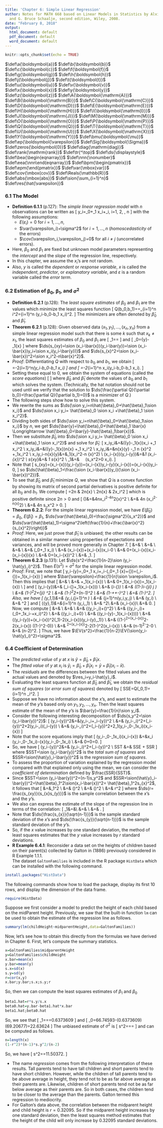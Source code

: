 ```yaml
---
title: 'Chapter 6: Simple Linear Regression'
author: Notes for MATH 668 based on Linear Models in Statistics by Alvin C. Rencher
  and G. Bruce Schaalje, second edition, Wiley, 2008.
date: "February 8, 2018"
output:
  html_document: default
  pdf_document: default
  word_document: default
---
```

```r
knitr::opts_chunk$set(echo = TRUE)
```

$\def\a{\boldsymbol{a}}$
$\def\b{\boldsymbol{b}}$
$\def\c{\boldsymbol{c}}$
$\def\f{\boldsymbol{f}}$
$\def\g{\boldsymbol{g}}$
$\def\h{\boldsymbol{h}}$
$\def\j{\boldsymbol{j}}$
$\def\t{\boldsymbol{t}}$
$\def\u{\boldsymbol{u}}$
$\def\v{\boldsymbol{v}}$
$\def\x{\boldsymbol{x}}$
$\def\y{\boldsymbol{y}}$
$\def\z{\boldsymbol{z}}$
$\def\A{\boldsymbol{\mathrm{A}}}$
$\def\B{\boldsymbol{\mathrm{B}}}$
$\def\C{\boldsymbol{\mathrm{C}}}$
$\def\D{\boldsymbol{\mathrm{D}}}$
$\def\E{\boldsymbol{\mathrm{E}}}$
$\def\H{\boldsymbol{\mathrm{H}}}$
$\def\I{\boldsymbol{\mathrm{I}}}$
$\def\J{\boldsymbol{\mathrm{J}}}$
$\def\M{\boldsymbol{\mathrm{M}}}$
$\def\O{\boldsymbol{\mathrm{O}}}$
$\def\P{\boldsymbol{\mathrm{P}}}$
$\def\Q{\boldsymbol{\mathrm{Q}}}$
$\def\T{\boldsymbol{\mathrm{T}}}$
$\def\U{\boldsymbol{\mathrm{U}}}$
$\def\X{\boldsymbol{\mathrm{X}}}$
$\def\Y{\boldsymbol{\mathrm{Y}}}$
$\def\bmu{\boldsymbol{\mu}}$
$\def\ep{\boldsymbol{\varepsilon}}$
$\def\Sig{\boldsymbol{\Sigma}}$
$\def\zeros{\boldsymbol{0}}$
$\def\diag{\mathrm{diag}}$
$\def\rank{\mathrm{rank}}$
$\def\tr{^\top}$
$\def\ds{\displaystyle}$
$\def\bea{\begin{eqnarray}}$
$\def\nnn{\nonumber}$
$\def\eea{\nnn\end{eqnarray}}$
$\def\bpm{\begin{pmatrix}}$
$\def\epm{\end{pmatrix}}$
$\def\var{\mbox{var}}$
$\def\cov{\mbox{cov}}$
$\def\Reals{\mathbb{R}}$
$\def\abs{\mbox{abs}}$
$\def\sion{\sum_{i=1}^n}$
$\def\res{\hat{\varepsilon}}$
$\newcommand{\EV}[1]{E\left(#1\right)}$
$\newcommand{\trace}[1]{\mathrm{tr}\left(#1\right)}$

### 6.1 The Model
- **Definition 6.1.1** (p.127): The *simple linear regression model* with $n$ observations can be written as
\[
y_i=\beta_0+\beta_1 x_i+\varepsilon_i, i=1, 2, \ldots, n 
\]
with the following assumptions:
    + $E(\varepsilon_i)=0$ for $i=1,\ldots,n$,
    + $\var(\varepsilon_i)=\sigma^2$ for $i=1,\ldots,n$ (*homoscedasticity* of the errors)
    + $\cov(\varepsilon_i,\varepsilon_j)=0$ for all $i\neq j$ (uncorrelated errors).
- Here, $\beta_0$ and $\beta_1$ are fixed but unknown model parameters representing the *intercept* and the *slope* of the regression line, respectively.
- In this chapter, we assume the $x_i$'s are not random.
- Also, $y$ is called the *dependent* or *response variable*, $x$ is called the *independent*, *predictor*, or *explanatory variable*, and $\varepsilon$ is a random variable called the *error term*.

### 6.2 Estimation of $\boldsymbol{\beta}_0$, $\boldsymbol{\beta}_1$, and $\sigma^2$
- **Definition 6.2.1** (p.128): The *least square estimates* of $\beta_0$ and $\beta_1$ are the values which minimize the least squares function
\[
Q(b_0,b_1)=\ep\tr\ep=\sum_{i=1}^n \varepsilon_i^2=\sum_{i=1}^n \left(y_i-b_0-b_1 x_i\right)^2.
\]
The minimizers are often denoted by $\hat{\beta}_0$ and $\hat{\beta}_1$.
- **Theorem 6.2.1** (p.128): Given observed data $(x_1,y_1), \ldots, (x_n,y_n)$ from a simple linear regression model such that there is some $k$ such that $x_k\neq x_1$, the least squares estimates of $\beta_0$ and $\beta_1$ are
\[
\hat{\beta}_1=\frac{s_{xy}}{s_{x}^2}=\frac{\sion (x_i-\bar{x})y_i}{\sion (x_i-\bar{x})^2}
\]
and 
\[
\hat{\beta}_0=\bar{y}-\hat{\beta}_1\bar{x}
\]
where $\ds{s_{xy}=\sion (x_i-\bar{x})(y_i-\bar{y})=\sion (x_i-\bar{x})y_i=\sion x_i(y_i-\bar{y})}$ and $\ds{s_{x}^2=\sion (x_i-\bar{x})^2=\sion x_i^2-n\bar{x}^2}$.
- *Proof*: Differentiating $Q$ with respect to $b_0$ and $b_1$, we obtain
\[
\frac{\partial Q}{\partial b_0}=-2\sum_{i=1}^n\left(y_i-b_0-b_1 x_i\right)
\]
and 
\[
\frac{\partial Q}{\partial b_1}=-2\sum_{i=1}^n x_i\left(y_i-b_0-b_1 x_i\right).
\]
- Setting these equal to 0, we obtain the system of equations (called the *score equations*)
\[
\begin{array}{c}
\ds{\sum_{i=1}^n\left(y_i-\hat{\beta}_0-\hat{\beta}_1 x_i\right)=0} \\
\ds{\sum_{i=1}^nx_i\left(y_i-\hat{\beta}_0-\hat{\beta}_1 x_i\right)=0}
\end{array}
\]
where $\hat{\beta}_0$ and $\hat{\beta}_1$ denote the values of $b_0$ and $b_1$ which solves the system. (Technically, the hat notation should not be used until we verify that the solution to $\ds{\frac{\partial Q}{\partial b_0}=\frac{\partial Q}{\partial b_1}=0}$ is a minimizer of $Q$.)
- The following steps show how to solve this system.
- We rewrite the sums as $\ds{\sion y_i=n\hat{\beta}_0+\hat{\beta}_1\sion x_i}$ and $\ds{\sion x_i y_i= \hat{\beta}_0 \sion x_i +\hat{\beta}_1 \sion x_i^2}$.
- Dividing both sides of $\ds{\sion y_i=n\hat{\beta}_0+\hat{\beta}_1\sion x_i}$ by $n$, we get $\ds{\bar{y}=\hat{\beta}_0+\hat{\beta}_1 \bar{x} \Longrightarrow \hat{\beta}_0=\bar{y}-\hat{\beta}_1\bar{x}}$.
- Then we substitute $\hat{\beta}_0$ into $\ds{\sion x_i y_i= \hat{\beta}_0 \sion x_i +\hat{\beta}_1 \sion x_i^2}$ and solve for $\hat{\beta}_1$:
\[
\bea
\nnn \sion x_iy_i&=&(\bar{y}-\hat{\beta}_1\bar{x})\sion x_i +\hat{\beta}_1 \sion x_i^2 \\
\nnn \sion x_iy_i&=&(\bar{y}-\hat{\beta}_1\bar{x})n\bar{x} +\hat{\beta}_1 \sion x_i^2 \\
\nnn \sion x_iy_i&=&n\bar{x}\bar{y} -\hat{\beta}_1 n \bar{x}^2 +\hat{\beta}_1\sion x_i^2 \\
\nnn \sion x_iy_i-n\bar{x}\bar{y}&=&\hat{\beta}_1\left(\sion x_i^2-n \bar{x}^2\right) \\
\nnn \sion (x_i-\bar{x})(y_i-\bar{y})&=&\hat{\beta}_1 \sion (x_i-\bar{x})^2 \\
\nnn s_{xy}&=& \hat{\beta}_1 s_{x}^2 \\
\nnn \hat{\beta}_1&=&\frac{s_{xy}}{s_{x}^2} \ \ \ \ (s_x^2>0 \mbox{ since not all } x_i\mbox{'s are the same}).
\eea
\]
- Note that 
\[
s_{xy}=\sion (x_i-\bar{x})(y_i-\bar{y})=\sion (x_i-\bar{x})y_i-\bar{y}\sion(x_i-\bar{x})=\sion (x_i-\bar{x})y_i-0,
\]
so $\ds{\hat{\beta}_1=\frac{\sion (x_i-\bar{x})y_i}{\sion (x_i-\bar{x})^2}}$.
- To see that $\hat{\beta}_0$ and $\hat{\beta}_1$ minimize $Q$, we show that $Q$ is a convex function by showing its matrix of second partial derivatives is positive definite for all $b_0$ and $b_1$.
We compute 
\[
\frac{\partial^2 Q}{\partial (b_0,b_1)}=\bpm 2n & 2n\bar{x} \\ 2n\bar{x} & 2\sion x_i^2\epm
\]
which is positive definite since $2n>0$ and 
\[
\bea
\nnn \det\left(\frac{\partial^2 Q}{\partial (b_0,b_1)}\right)&=&4n\sion x_i^2-4n^2\bar{x}^2 \\
\nnn &=& 4n \left(\sion x_i^2-n\bar{x}^2\right) \\
\nnn &=& 4n s_x^2 > 0.
\eea
\]
- **Theorem 6.2.2**: For the simple linear regression model, we have $E(\hat{\beta}_0)=\beta_0$, $E(\hat{\beta}_1)=\beta_1$, $\ds{\var(\hat{\beta}_0)=\frac{\sigma^2}{s_x^2}}$ and $\ds{\var(\hat{\beta}_1)=\sigma^2\left(\frac{1}{n}+\frac{\bar{x}^2}{s_{x}^2}\right)}$
- *Proof*: Here, we just prove that $\hat{\beta}_1$ is unbiased; the other results can be obtained in a similar manner using properties of expectations and variances, and will be proved more generally in Chapter 7.
\[
\bea
\nnn \EV{\hat{\beta}_1}&=& \EV{\frac{\sion (x_i-\bar{x})y_i}{s_x^2}} \\
\nnn &=& \EV{\frac{\sion (x_i-\bar{x})}{s_x^2} y_i} \\
\nnn &=& \frac{\sion (x_i-\bar{x})}{s_x^2}\EV{y_i} \\
\nnn &=& \frac{\sion (x_i-\bar{x})}{s_x^2}(\beta_0+\beta_1 x_i) \\
\nnn &=& \frac{\beta_0}{s_x^2}\sion (x_i-\bar{x})+\frac{\beta_1}{s_x^2}\sion (x_i-\bar{x})x_i-0 \\
\nnn &=& 0+\frac{\beta_1}{s_x^2}\sion (x_i-\bar{x})x_i-\frac{\beta_1}{s_x^2}\sion (x_i-\bar{x})\bar{x} \\
\nnn &=& 0+\frac{\beta_1}{s_x^2}\sion (x_i-\bar{x})^2 \\
\nnn &=& \beta_1.
\eea
\]
- **Theorem 6.2.3** (p.131): Let $\ds{s^2=\frac{1}{n-2}\sion (y_i-\hat{y}_i)^2}$.  Then $E(s^2)=\sigma^2$ for the simple linear regression model.
- *Proof*: First, we note that 
\[
y_i-\bar{y}=\beta_0+\beta_1 x_i+\varepsilon_i-(\beta_0+\beta_1 \bar{x}+\bar{\varepsilon})=(\varepsilon_i-\bar{\varepsilon})+\beta_1(x_i-\bar{x})
\]
where $\bar{\varepsilon}=\frac{1}{n}\sion \varepsilon_i$.  Then this implies that
\[
\bea
\nnn \EV{y_i-\hat{y}_i}&=& \EV{\varepsilon_i-\bar{\varepsilon}+\beta_1(x_i-\bar{x})} \\
\nnn &=& \EV{\varepsilon_i-\bar{\varepsilon}}+\beta_1(x_i-\bar{x}) \\
\nnn &=& 0+\beta_1(x_i-\bar{x})=\beta_1(x_i-\bar{x}) \\
\eea
\]
and
\[
\bea
\nnn \var(y_i-\bar{y})&=& \var(\varepsilon_i-\bar{\varepsilon}+\beta_1(x_i-\bar{x})) \\
\nnn &=& \var(\varepsilon_i-\bar{\varepsilon}) \\
\nnn &=& \var\left(\left(1-\frac{1}{n}\right)\varepsilon_i-\frac{1}{n}\sum_{j\neq i} \varepsilon_j \right) \\
\nnn &=& \left(1-\frac{1}{n}\right)^2\sigma^2+\frac{1}{n^2}\sum_{j\neq i} \sigma^2 \\
\nnn &=& \left(1-\frac{1}{n}\right)^2\sigma^2+\frac{1}{n^2}(n-1)\sigma^2 \\
\nnn &=& \left(1-\frac{2}{n}+\frac{1}{n^2}+\frac{1}{n}-\frac{1}{n^2}\right)\sigma^2 \\
\nnn &=& \left(1-\frac{1}{n}\right)\sigma^2.
\eea
\]
Also, we have
\[
\bea
\nnn \cov(y_1,\hat{\beta}_1)&=& \cov(y_i,\sum_{j=1}^n \frac{(x_j-\bar{x})y_j}{s_x^2}) \\
\nnn &=& \sum_{j=1}^n\frac{(x_j-\bar{x})}{s_x^2}\cov(y_i,y_j) \\
\nnn &=& \frac{(x_i-\bar{x})}{s_x^2}\var(y_i) \\
\nnn &=& \frac{(x_i-\bar{x})}{s_x^2}\sigma^2 
\eea
\]
and 
\[
\bea
\nnn \cov(\bar{y},\hat{\beta}_1)&=&\sum_{i=1}^n \frac{1}{n}\cov(y_i,\hat{\beta}_1) \\
\nnn &=& \frac{1}{n}\sion \frac{(x_i-\bar{x})}{s_x^2}\sigma^2\\
\nnn &=& \frac{\sigma^2}{ns_x^2}\sion (x_i-\bar{x})\\
\nnn &=& 0.
\eea
\]
Now, we compute 
\[
\bea
\nnn \EV{\sion (y_i-\hat{y}_i)^2}&=& \sion\EV{(y_i-\hat{y}_i)^2} \\
\nnn &=& \sion\EV{(y_i-\hat{y}_i)^2} \\
\nnn &=& \sion\left\{\var(y_i-\hat{y}_i)+\left(\EV{y_i-\hat{y}_i}\right)^2\right\} \\
\nnn &=& \sion\left\{\var(y_i-\hat{y}_i)+\left(\beta_0+\beta_1x_i-\EV{\hat{\beta}_0}+x_i\EV{\hat{\beta}_1}\right)^2\right\} \\
\nnn &=& \sion\left\{\var(y_i-\hat{y}_i)+0\right\} \\
\nnn &=& \sion\left\{\var(y_i-\bar{y}-\hat{\beta}_1(x_i-\bar{x}))\right\} \\
\nnn &=& \sion\left\{\var(y_i-\bar{y})+(x_i-\bar{x})^2\var(\hat{\beta}_1)-2(x_i-\bar{x})\cov(y_i-\bar{y},\hat{\beta}_1)\right\} \\
\nnn &=& \sion\left\{\left(1-\frac{1}{n}\right)\sigma^2+(x_i-\bar{x})^2\frac{\sigma^2}{s_x^2}-2\left(x_i-\bar{x}\right) \left(\left(1-\frac{1}{n}\right)\sigma^2-0\right)\right\} \\
\nnn &=& \sion\frac{n-1}{n}\sigma^2+\sion(x_i-\bar{x})^2\frac{\sigma^2}{s_x^2}-2\left(1-\frac{1}{n}\right)\sigma^2\sion\left(x_i-\bar{x}\right) \\
\nnn &=& (n-1)\sigma^2-\sigma^2-0 \\
\nnn &=& (n-2)\sigma^2.
\eea
\]
Thus, we have $\EV{s^2}=\frac{1}{n-2}\EV{\sion(y_i-\hat{y}_i)^2}=\sigma^2$.

### 6.4 Coefficient of Determination
- The *predicted value* of $y$ at $x$ is 
$\hat{y}=\hat{\beta}_0+\hat{\beta}_1 x$.
- The *fitted value* of $y$ at $x_i$ is
$\hat{y}_i=\hat{\beta}_0+\hat{\beta}_1 x_i=\bar{y}+\hat{\beta}_1(x_i-\bar{x})$.
- The *residuals* are the differences between the fitted values and the actual values and denoted by $\res_i=y_i-\hat{y}_i$.
- Evaluating the least squares function at $\hat{\beta}_0$ and $\hat{\beta}_1$, we obtain the *residual sum of squares* (or *error sum of squares*) denoted by
\[ SSE=Q(\hat{\beta}_0,\hat{\beta}_1)=\sum_{i=1}^n \res_i^2.
\]
- Suppose we have no information about the $x$'s, and want to estimate the mean of the $y$'s based only on $y_1, y_2, \ldots, y_n$.  Then the least squares estimate of the mean of the $y$'s is $\bar{y}=\frac{1}{n}\sion y_i$.
- Consider the following interesting decomposition of $\ds{s_y^2=\sion (y_i-\bar{y})^2}$:
\[
\bea
\nnn \sion (y_i-\bar{y})^2&=&\sion (y_i-\hat{y}_i+\hat{y}_i-\bar{y})^2 \\
\nnn &=& \sion (y_i-\hat{y}_i)^2+\sion(\hat{y}_i-\bar{y})^2+2\sion(y_i-\hat{y}_i)(\hat{y}_i-\bar{y}) \\
\nnn &=& \sion (y_i-\hat{y}_i)^2+\sion(\hat{y}_i-\bar{y})^2+2\hat{\beta}_1\sion(y_i-\hat{\beta}_0-\hat{\beta}_1x_i)(x_i-\bar{x})
\eea
\]
- Note that the score equations imply that 
\[
\bea
\nnn \sion(y_i-\hat{\beta}_0-\hat{\beta}_1x_i)(x_i-\bar{x}) &=&\sion x_i (y_i-\hat{\beta}_0-\hat{\beta}_1x_i)-\bar{x}\sion(y_i-\hat{\beta}_0-\hat{\beta}_1x_i) \\
\nnn &=& 0+0=0.
\eea
\]
- So, we have
\[
\bea
\nnn \sion (y_i-\bar{y})^2&=& \sion (y_i-\hat{y}_i)^2+\sion(\hat{y}_i-\bar{y})^2 \\
\nnn SST &=& SSE + SSR
\eea
\]
where $SST=\sion (y_i-\bar{y})^2$ is the *total sum of squares* and 
$SSR=\sion(\hat{y}_i-\bar{y})^2$ is the *regression sum of squares*.
- To assess the proportion of variation explained by the regression model compared with that explained only using the mean, we can consider the 
*coefficient of determination* defined by $\frac{SSR}{SST}$.
- Since $SST=\sion (y_i-\bar{y})^2=(n-1)s_y^2$ and $SSR=\sion(\hat{y}_i-\bar{y})^2=\hat{\beta}_1^2\sion(x_i-\bar{x})^2= \hat{\beta}_1^2s_{x}^2$, it follows that
\[
\bea
\nnn \frac{SSR}{SST}&=&\hat{\beta}_1^2\frac{s_{x}^2}{s_{y}^2} \\
\nnn &=& \left(\frac{s_{xy}}{s_{x}^2}\right)^2\frac{s_{x}^2}{s_{y}^2} \\
\nnn &=& \left(\frac{s_{xy}}{s_{x}s_{y}}\right)^2 \\
\nnn &=& r^2
\eea
\]
where $\ds{r= \frac{s_{xy}}{s_{x}s_{y}}}$ is the sample correlation between the $x$'s and the $y$'s.
- We also can express the estimate of the slope of the regression line in terms of the correlation:
\[
\bea
\nnn \hat{\beta}_1&=&\frac{s_{xy}}{s_{x}^2}\\
\nnn &=& \frac{rs_{x}s_{y}}{s_{x}^2} \\
\nnn &=& \frac{rs_{y}}{s_{x}}.
\eea
\]
- Note that $\ds{\frac{s_{x}}{\sqrt{n-1}}}$ is the sample standard deviation of the $x$'s and $\ds{\frac{s_{y}}{\sqrt{n-1}}}$ is the sample standard deviation of the $y$'s.
- So, if the $x$ value increases by one standard deviation, the method of least squares estimates that the $y$ value increases by $r$ standard deviations. 
- **R Example 6.4.1**: Reconsider a data set on the heights of children based on their parent(s) collected by Galton in (1886) previously considered in R Example 1.1.1.  
The dataset `GaltonFamilies` is included in the R package `HistData` which can be installed with the following command. 
```r
install.packages("HistData")
```
The following commands show how to load the package, display its first 10 rows, and display the dimension of the data frame.
```r
require(HistData)
```
Suppose we first consider a model to predict the height of each child based on the midParent height. Previously, we saw that the built-in function `lm` can be used to obtain the estimate of the regression line as follows.
```r
summary(lm(childHeight~midparentHeight,data=GaltonFamilies))
```
Now, let's see how to obtain this directly from the formulas we have derived in Chapter 6.  First, let's compute the summary statistics.
```r
x=GaltonFamilies$midparentHeight
y=GaltonFamilies$childHeight
x.bar=mean(x)
y.bar=mean(y)
s.x=sd(x)
s.y=sd(y)
r=cor(x,y)
x.bar;y.bar;s.x;s.y;r
```
So, then we can compute the least squares estimates of $\beta_1$ and $\beta_0$
```r
beta1.hat=r*s.y/s.x
beta0.hat=y.bar-beta1.hat*x.bar
beta1.hat;beta0.hat
```
So, we see that
\[
\hat{\beta}_1=\frac{rs_y}{s_x}=\frac{(0.3209499)(3.579251)}{1.80237}=0.6373609
\]
and
\[
\hat{\beta}_0=66.74593-(0.6373609)(69.20677)=22.63624
\]
The unbiased estimate of $\sigma^2$ is
\[
s^2=\frac{SSE}{n-2}=\frac{(1-r^2) SST}{n-2}=\frac{(1-r^2)(n-1)s_y^2}{n-2}
\]
and can be computed as follows.
```r
n=length(x)
(1-r^2)*(n-1)*s.y^2/(n-2)
```
So, we have
\[
s^2=\frac{(1-r^2)(n-1)s_y^2}{n-2}=11.50372.
\]

- The name *regression* comes from the following interpretation of these results.
Tall parents tend to have tall children and short parents tend to have short children. However, while the children of tall parents tend to be above average in height, they tend not to be as far above average as their parents are. Likewise, children of short parents tend not be as far below average as their parents are. So in both cases, the children tend to be closer to the average than the parents. Galton termed this regression to
mediocrity.
- For Galton's data above, the correlation between the midparent height and child height is $r=0.32095$. So if the midparent height increases by one standard deviation, then the least squares method estimates that the height of the child will only increase by $0.32095$ standard deviations. 
